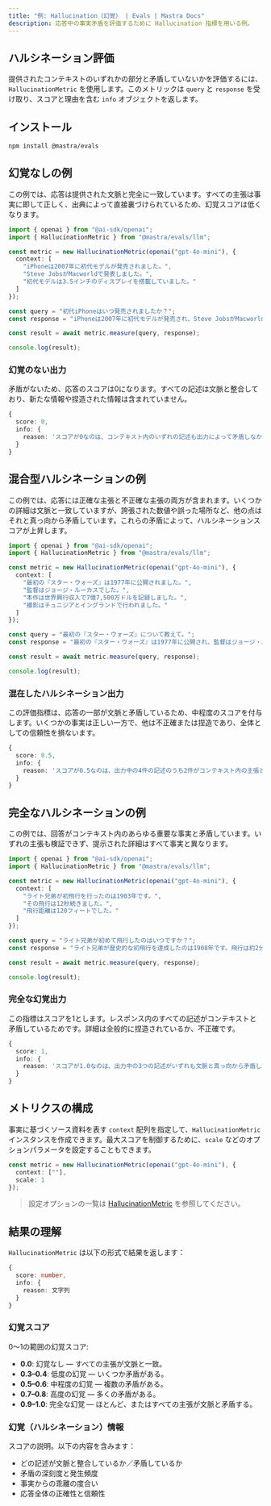```yaml
---
title: "例: Hallucination（幻覚） | Evals | Mastra Docs"
description: 応答中の事実矛盾を評価するために Hallucination 指標を用いる例。
---
```




## ハルシネーション評価

<ScorerCallout />

提供されたコンテキストのいずれかの部分と矛盾していないかを評価するには、`HallucinationMetric` を使用します。このメトリックは `query` と `response` を受け取り、スコアと理由を含む `info` オブジェクトを返します。

## インストール

```bash copy
npm install @mastra/evals
```


## 幻覚なしの例

この例では、応答は提供された文脈と完全に一致しています。すべての主張は事実に即して正しく、出典によって直接裏づけられているため、幻覚スコアは低くなります。

```typescript filename="src/example-no-hallucination.ts" showLineNumbers copy
import { openai } from "@ai-sdk/openai";
import { HallucinationMetric } from "@mastra/evals/llm";

const metric = new HallucinationMetric(openai("gpt-4o-mini"), {
  context: [
    "iPhoneは2007年に初代モデルが発売されました。",
    "Steve JobsがMacworldで発表しました。",
    "初代モデルは3.5インチのディスプレイを搭載していました。"
  ]
});

const query = "初代iPhoneはいつ発売されましたか？";
const response = "iPhoneは2007年に初代モデルが発売され、Steve JobsがMacworldで発表しました。初代iPhoneは3.5インチのディスプレイを搭載していました。"

const result = await metric.measure(query, response);

console.log(result);
```


### 幻覚のない出力

矛盾がないため、応答のスコアは0になります。すべての記述は文脈と整合しており、新たな情報や捏造された情報は含まれていません。

```typescript
{
  score: 0,
  info: {
    reason: 'スコアが0なのは、コンテキスト内のいずれの記述も出力によって矛盾しなかったためです。'
  }
}
```


## 混合型ハルシネーションの例

この例では、応答には正確な主張と不正確な主張の両方が含まれます。いくつかの詳細は文脈と一致していますが、誇張された数値や誤った場所など、他の点はそれと真っ向から矛盾しています。これらの矛盾によって、ハルシネーションスコアが上昇します。

```typescript filename="src/example-mixed-hallucination.ts" showLineNumbers copy
import { openai } from "@ai-sdk/openai";
import { HallucinationMetric } from "@mastra/evals/llm";

const metric = new HallucinationMetric(openai("gpt-4o-mini"), {
  context: [
    "最初の『スター・ウォーズ』は1977年に公開されました。",
    "監督はジョージ・ルーカスでした。",
    "本作は世界興行収入で7億7,500万ドルを記録しました。",
    "撮影はチュニジアとイングランドで行われました。"
  ]
});

const query = "最初の『スター・ウォーズ』について教えて。";
const response = "最初の『スター・ウォーズ』は1977年に公開され、監督はジョージ・ルーカスでした。興行収入は10億ドルを超え、撮影は全編カリフォルニアで行われました。";

const result = await metric.measure(query, response);

console.log(result);
```


### 混在したハルシネーション出力

この評価指標は、応答の一部が文脈と矛盾しているため、中程度のスコアを付与します。いくつかの事実は正しい一方で、他は不正確または捏造であり、全体としての信頼性を損ないます。

```typescript
{
  score: 0.5,
  info: {
    reason: 'スコアが0.5なのは、出力中の4件の記述のうち2件がコンテキスト内の主張と矛盾しており、正確な情報と不正確な情報が拮抗していることを示しているためです。'
  }
}
```


## 完全なハルシネーションの例

この例では、回答がコンテキスト内のあらゆる重要な事実と矛盾しています。いずれの主張も検証できず、提示された詳細はすべて事実と異なります。

```typescript filename="src/example-complete-hallucination.ts" showLineNumbers copy
import { openai } from "@ai-sdk/openai";
import { HallucinationMetric } from "@mastra/evals/llm";

const metric = new HallucinationMetric(openai("gpt-4o-mini"), {
  context: [
    "ライト兄弟が初飛行を行ったのは1903年です。",
    "その飛行は12秒続きました。",
    "飛行距離は120フィートでした。"
  ]
});

const query = "ライト兄弟が初めて飛行したのはいつですか？";
const response = "ライト兄弟が歴史的な初飛行を達成したのは1908年です。飛行は約2分続き、ほぼ1マイルを飛行しました。";

const result = await metric.measure(query, response);

console.log(result);

```


### 完全な幻覚出力

この指標はスコアを1とします。レスポンス内のすべての記述がコンテキストと矛盾しているためです。詳細は全般的に捏造されているか、不正確です。

```typescript
{
  score: 1,
  info: {
    reason: 'スコアが1.0なのは、出力中の3つの記述がいずれも文脈と真っ向から矛盾しているためです。最初の飛行は1908年ではなく1903年、所要時間は約2分ではなく12秒、移動距離は1マイル近くではなく120フィートでした。'
  }
}
```


## メトリクスの構成

事実に基づくソース資料を表す `context` 配列を指定して、`HallucinationMetric` インスタンスを作成できます。最大スコアを制御するために、`scale` などのオプションパラメータを設定することもできます。

```typescript
const metric = new HallucinationMetric(openai("gpt-4o-mini"), {
  context: [""],
  scale: 1
});
```

> 設定オプションの一覧は [HallucinationMetric](/reference/evals/hallucination.mdx) を参照してください。


## 結果の理解

`HallucinationMetric` は以下の形式で結果を返します：

```typescript
{
  score: number,
  info: {
    reason: 文字列
  }
}
```


### 幻覚スコア

0〜1の範囲の幻覚スコア:

- **0.0**: 幻覚なし — すべての主張が文脈と一致。
- **0.3–0.4**: 低度の幻覚 — いくつか矛盾がある。
- **0.5–0.6**: 中程度の幻覚 — 複数の矛盾がある。
- **0.7–0.8**: 高度の幻覚 — 多くの矛盾がある。
- **0.9–1.0**: 完全な幻覚 — ほとんど、またはすべての主張が文脈と矛盾する。

### 幻覚（ハルシネーション）情報

スコアの説明。以下の内容を含みます：

- どの記述が文脈と整合しているか／矛盾しているか
- 矛盾の深刻度と発生頻度
- 事実からの乖離の度合い
- 応答全体の正確性と信頼性

<GithubLink
  outdated={true}
  marginTop='mt-16'
  link="https://github.com/mastra-ai/mastra/blob/main/examples/basics/evals/hallucination"
/>